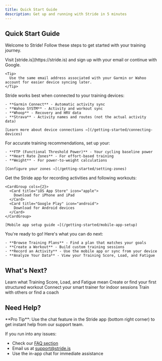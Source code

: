 ```yaml
---
title: Quick Start Guide
description: Get up and running with Stride in 5 minutes
---
```


## Quick Start Guide

Welcome to Stride! Follow these steps to get started with your training journey.

<Steps>
  <Step title="Create Your Account">
    Visit [stride.is](https://stride.is) and sign up with your email or continue with Google.
    
    <Tip>
      Use the same email address associated with your Garmin or Wahoo account for easier device syncing later.
    </Tip>
  </Step>

  <Step title="Connect Your Devices">
    Stride works best when connected to your training devices:
    
    - **Garmin Connect** - Automatic activity sync
    - **Wahoo SYSTM** - Activity and workout sync
    - **Whoop** - Recovery and HRV data
    - **Strava** - Activity names and routes (not the actual activity data)
    
    [Learn more about device connections →](/getting-started/connecting-devices)
  </Step>

  <Step title="Set Your Training Zones">
    For accurate training recommendations, set up your:
    
    - **FTP (Functional Threshold Power)** - Your cycling baseline power
    - **Heart Rate Zones** - For effort-based training
    - **Weight** - For power-to-weight calculations
    
    [Configure your zones →](/getting-started/setting-zones)
  </Step>

  <Step title="Download the Mobile App">
    Get the Stride app for recording activities and following workouts:
    
    <CardGroup cols={2}>
      <Card title="iOS App Store" icon="apple">
        Download for iPhone and iPad
      </Card>
      <Card title="Google Play" icon="android">
        Download for Android devices
      </Card>
    </CardGroup>
    
    [Mobile app setup guide →](/getting-started/mobile-app-setup)
  </Step>

  <Step title="Start Training">
    You're ready to go! Here's what you can do next:
    
    - **Browse Training Plans** - Find a plan that matches your goals
    - **Create a Workout** - Build custom training sessions
    - **Record an Activity** - Use the mobile app or sync from your device
    - **Analyze Your Data** - View your Training Score, Load, and Fatigue
  </Step>
</Steps>

## What's Next?

<CardGroup cols={2}>
  <Card
    title="Understanding Your Metrics"
    icon="chart-line"
    href="/concepts/metrics"
  >
    Learn what Training Score, Load, and Fatigue mean
  </Card>
  <Card
    title="Your First Workout"
    icon="dumbbell"
    href="/training/workouts"
  >
    Create or find your first structured workout
  </Card>
  <Card
    title="Indoor Training Setup"
    icon="bicycle"
    href="/training/indoor-training"
  >
    Connect your smart trainer for indoor sessions
  </Card>
  <Card
    title="Join a Team"
    icon="users"
    href="/teams/joining-teams"
  >
    Train with others or find a coach
  </Card>
</CardGroup>

## Need Help?

<Info>
  **Pro Tip**: Use the chat feature in the Stride app (bottom right corner) to get instant help from our support team.
</Info>

If you run into any issues:
- Check our [FAQ section](/reference/faq)
- Email us at [support@stride.is](mailto:support@stride.is)
- Use the in-app chat for immediate assistance